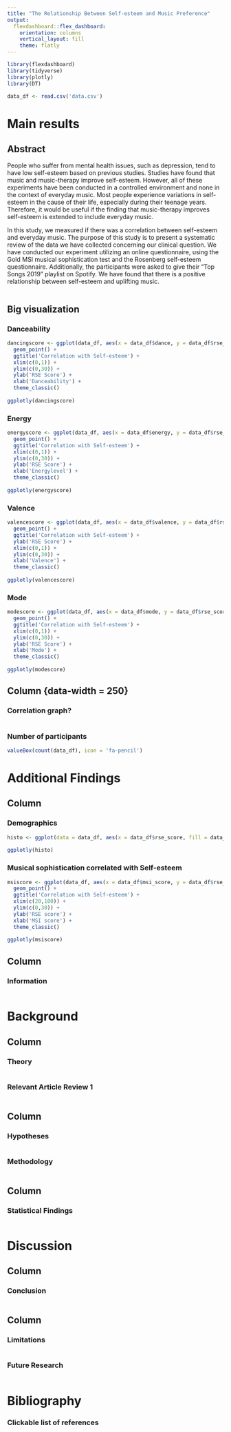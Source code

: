 ```yaml
---
title: "The Relationship Between Self-esteem and Music Preference"
output: 
  flexdashboard::flex_dashboard:
    orientation: columns
    vertical_layout: fill
    theme: flatly
---
```


```r
library(flexdashboard)
library(tidyverse)
library(plotly)
library(DT)

data_df <- read.csv('data.csv')

```

Main results
======================================================

Abstract {.sidebar}
-------------------------------------------------------

People who suffer from mental health issues, such as depression, tend to have low self-esteem based on previous studies. Studies have found that music and music-therapy improve self-esteem. However, all of these experiments have been conducted in a controlled environment and none in the context of everyday music. Most people experience variations in self-esteem in the cause of their life, especially during their teenage years. Therefore, it would be useful if the finding that music-therapy improves self-esteem is extended to include everyday music.

In this study, we measured if there was a correlation between self-esteem and everyday music. The purpose of this study is to present a systematic review of the data we have collected concerning our clinical question. We have conducted our experiment utilizing an online questionnaire, using the Gold MSI musical sophistication test and the Rosenberg self-esteem questionnaire. Additionally, the participants were asked to give their “Top Songs 2019” playlist on Spotify. We have found that there is a positive relationship between self-esteem and uplifting music.

```r

```

Big visualization{.tabset}
--------------------------------------------------------

### Danceability 

```r

dancingscore <- ggplot(data_df, aes(x = data_df$dance, y = data_df$rse_score)) + 
  geom_point() +
  ggtitle('Correlation with Self-esteem') +
  xlim(c(0,1)) +
  ylim(c(0,30)) + 
  ylab('RSE Score') +
  xlab('Danceability') +
  theme_classic()
  
ggplotly(dancingscore)

```

### Energy 

```r
energyscore <- ggplot(data_df, aes(x = data_df$energy, y = data_df$rse_score)) + 
  geom_point() +
  ggtitle('Correlation with Self-esteem') +
  xlim(c(0,1)) +
  ylim(c(0,30)) + 
  ylab('RSE Score') +
  xlab('Energylevel') +
  theme_classic()
  
ggplotly(energyscore)

```

### Valence 

```r
valencescore <- ggplot(data_df, aes(x = data_df$valence, y = data_df$rse_score)) + 
  geom_point() +
  ggtitle('Correlation with Self-esteem') +
  ylab('RSE Score') +
  xlim(c(0,1)) +
  ylim(c(0,30)) + 
  xlab('Valence') +
  theme_classic()
  
ggplotly(valencescore)

```

### Mode 

```r
modescore <- ggplot(data_df, aes(x = data_df$mode, y = data_df$rse_score)) + 
  geom_point() +
  ggtitle('Correlation with Self-esteem') +
  xlim(c(0,1)) +
  ylim(c(0,30)) + 
  ylab('RSE Score') +
  xlab('Mode') +
  theme_classic()
  
ggplotly(modescore)

```

Column {data-width = 250}
-------------------------------------------------------

### Correlation graph?

```r

```

### Number of participants
```r

valueBox(count(data_df), icon = 'fa-pencil')

```

Additional Findings 
========================================================

Column {.tabset}
---------------------------------------------------------

### Demographics

```r

histo <- ggplot(data = data_df, aes(x = data_df$rse_score, fill = data_df$demographics.gender)) + geom_histogram(binwidth = 1) + theme_classic() + xlab('RSE Score') + ggtitle('Histogram RSE scores') + theme(legend.title = element_blank())
  
ggplotly(histo)

```

### Musical sophistication correlated with Self-esteem

```r
msiscore <- ggplot(data_df, aes(x = data_df$msi_score, y = data_df$rse_score)) + 
  geom_point() +
  ggtitle('Correlation with Self-esteem') +
  xlim(c(20,100)) +
  ylim(c(0,30)) + 
  ylab('RSE score') +
  xlab('MSI score') +
  theme_classic()
  
ggplotly(msiscore)

```

Column {data-width=350}
-----------------------------------------------------------------------

### Information

```r

```

Background{data-navmenu="Details"}
========================================================

Column {.tabset}
-----------------------------------------------------------------------

### Theory

```r

```

### Relevant Article Review 1

```r

```

Column {data-width=300}
-----------------------------------------------------------------------

### Hypotheses

```r

```

### Methodology

```r

```

Column {data-width=400}
-----------------------------------------------------------------------

### Statistical Findings

```r

```

Discussion{data-navmenu="Details"}
=========================================================

Column
-----------------------------------------------------------------------

### Conclusion

```r

```

Column {data-width=400}
-----------------------------------------------------------------------

### Limitations

```r

```

### Future Research

```r

```

Bibliography {data-navmenu="Details"}
=======================================================================

### Clickable list of references

```r

``` 

